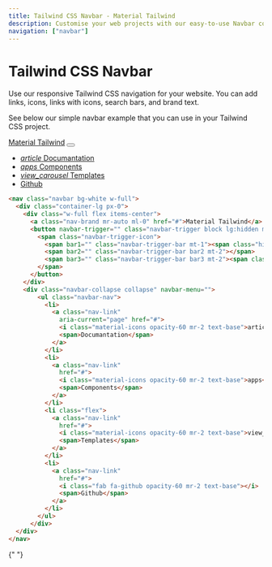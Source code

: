 ```yaml
---
title: Tailwind CSS Navbar - Material Tailwind
description: Customise your web projects with our easy-to-use Navbar component for Tailwind CSS using Material Design guidelines.
navigation: ["navbar"]
---
```


# Tailwind CSS Navbar

Use our responsive Tailwind CSS navigation for your website. You can add links, icons, links with icons, search bars, and brand text.

See below our simple navbar example that you can use in your Tailwind CSS project.
<br/>
<ComponentCard id="navbar">
<nav className="navbar bg-white w-full">
  <div className="container-lg px-0">
    <div className="w-full flex items-center">
      <a className="nav-brand mr-auto ml-0" href="#">Material Tailwind</a>
      <button navbar-trigger="true" className="navbar-trigger block lg:hidden ml-auto mr-0 mb-0" type="button" aria-expanded="false" aria-label="Toggle navigation">
        <span className="navbar-trigger-icon">
          <span bar1="" className="navbar-trigger-bar mt-1"><span className="hidden rotate-45 origin-[10%_10%]"></span></span>
          <span bar2="" className="navbar-trigger-bar bar2 mt-2"></span>
          <span bar3="" className="navbar-trigger-bar bar3 mt-2"><span className="hidden -rotate-45 origin-[10%_90%] mt-[0.1875rem] mt-[0.4375rem]"></span></span>
        </span>
      </button>
    </div>
    <div className="navbar-collapse collapse" navbar-menu="">
        <ul className="navbar-nav">
          <li>
            <a className="nav-link"
              aria-current="page" href="#">
              <i className="material-icons opacity-60 mr-2 text-base">article</i>
              <span>Documantation</span>
            </a>
          </li>
          <li>
            <a className="nav-link"
              href="#">
              <i className="material-icons opacity-60 mr-2 text-base">apps</i>
              <span>Components</span>
            </a>
          </li>
          <li className="flex">
            <a className="nav-link"
              href="#">
              <i className="material-icons opacity-60 mr-2 text-base">view_carousel</i>
              <span>Templates</span>
            </a>
          </li>
          <li>
            <a className="nav-link"
              href="#">
              <i className="fab fa-github opacity-60 mr-2 text-base"></i>
              <span>Github</span>
            </a>
          </li>
        </ul>
      </div>
  </div>
</nav>
</ComponentCard>

```html showLineNumbers
<nav class="navbar bg-white w-full">
  <div class="container-lg px-0">
    <div class="w-full flex items-center">
      <a class="nav-brand mr-auto ml-0" href="#">Material Tailwind</a>
      <button navbar-trigger="" class="navbar-trigger block lg:hidden ml-auto mr-0 mb-0" type="button" aria-controls="navigation" aria-expanded="false" aria-label="Toggle navigation">
        <span class="navbar-trigger-icon">
          <span bar1="" class="navbar-trigger-bar mt-1"><span class="hidden rotate-45 origin-[10%_10%]"></span></span>
          <span bar2="" class="navbar-trigger-bar bar2 mt-2"></span>
          <span bar3="" class="navbar-trigger-bar bar3 mt-2"><span class="hidden -rotate-45 origin-[10%_90%] mt-[0.1875rem] mt-[0.4375rem]"></span></span>
        </span>
      </button>
    </div>
    <div class="navbar-collapse collapse" navbar-menu="">
        <ul class="navbar-nav">
          <li>
            <a class="nav-link"
              aria-current="page" href="#">
              <i class="material-icons opacity-60 mr-2 text-base">article</i>
              <span>Documantation</span>
            </a>
          </li>
          <li>
            <a class="nav-link"
              href="#">
              <i class="material-icons opacity-60 mr-2 text-base">apps</i>
              <span>Components</span>
            </a>
          </li>
          <li class="flex">
            <a class="nav-link"
              href="#">
              <i class="material-icons opacity-60 mr-2 text-base">view_carousel</i>
              <span>Templates</span>
            </a>
          </li>
          <li>
            <a class="nav-link"
              href="#">
              <i class="fab fa-github opacity-60 mr-2 text-base"></i>
              <span>Github</span>
            </a>
          </li>
        </ul>
      </div>
  </div>
</nav>
```

{" "}
<br />
<br />